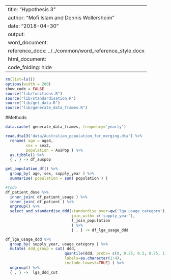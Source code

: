 
---
title: "Hypothesis 3"
author:  "Mofi Islam and Dennis Wollersheim "
date: "2018-04-30"
output: 
  word_document:
    reference_docx: ../../common/word_reference_style.docx
  html_document:
    code_folding: hide
---


```r
rm(list=ls())
options(width = 200)
show_code = FALSE
source("lib/functions.R")
source("lib/standardisation.R")
source("lib/get_data.R")
source("lib/generate_data_frames.R")
```
#Methods

```r

data.cache( generate_data_frames, frequency='yearly')

```

```r


read.dta13('data/Australian_population_for_merging.dta') %>%
  rename( age = age4, 
         sex = sex2,
         population = AusPop ) %>%
  as.tibble() %>% 
  { . } -> df_auspop

get_population_df() %>%
  group_by( age, sex, supply_year ) %>%
  summarise( population = sum( population ) )

#todo
df_patient_dose %>%
  inner_join( df_patient_usage ) %>%
  inner_join( df_patient ) %>%
  ungroup() %>%
  select_and_standardise_ddd(standardise_over=qw('lga usage_category'), 
                             join_with= c('supply_year'), 
                             f_join_population
                             ) %>% 
                             { . } -> df_lga_usage_ddd  

df_lga_usage_ddd %>%
  group_by( supply_year, usage_category ) %>%
  mutate( ddd_group = cut( ddd, 
                          quantile(ddd, probs= c(0, 0.25, 0.5, 0.75, 1) ), 
                          labels=as.character(1:4), 
                          include.lowest=TRUE) ) %>%
  ungroup() %>%
  { . } ->  lga_ddd_cut


```




